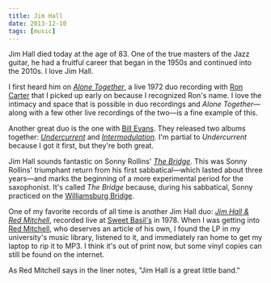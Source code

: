 ```yaml
---
title: Jim Hall
date: 2013-12-10
tags: [music]
---
```



Jim Hall died today at the age of 83. One of the true masters of the Jazz guitar, he had a fruitful career that began in the 1950s and continued into the 2010s. I love Jim Hall. 

I first heard him on *[Alone Together][3821-001]*, a live 1972 duo recording with [Ron Carter][3821-002] that I picked up early on because I recognized Ron's name. I love the intimacy and space that is possible in duo recordings and *Alone Together*—along with a few other live recordings of the two—is a fine example of this. 

Another great duo is the one with [Bill Evans][3821-003]. They released two albums together: *[Undercurrent][3821-004]* and *[Intermodulation][3821-005]*. I'm partial to *Undercurrent* because I got it first, but they're both great. 

Jim Hall sounds fantastic on Sonny Rollins' *[The Bridge][3821-006]*. This was Sonny Rollins' triumphant return from his first sabbatical—which lasted about three years—and marks the beginning of a more experimental period for the saxophonist. It's called *The Bridge* because, during his sabbatical, Sonny practiced on the [Williamsburg Bridge][3821-007].

One of my favorite records of all time is another Jim Hall duo: *[Jim Hall & Red Mitchell](http://www.discogs.com/Jim-Hall-Red-Mitchell-Jim-Hall-Red-Mitchell/release/2634844)*, recorded live at [Sweet Basil's](http://en.wikipedia.org/wiki/Sweet_Basil_Jazz_Club) in 1978. When I was getting into [Red Mitchell](http://www.redmitchell.com/redm/biography), who deserves an article of his own, I found the LP in my university's music library, listened to it, and immediately ran home to get my laptop to rip it to MP3. I think it's out of print now, but some vinyl copies can still be found on the internet.

As Red Mitchell says in the liner notes, "Jim Hall is a great little band."

<YouTube client:only="react" id="a9Jvst3madw" title="The Knockout, coin flip" />


[3821-001]: http://www.amazon.com/gp/product/B000000YQ3/ref=as_li_ss_tl?ie=UTF8&camp=1789&creative=390957&creativeASIN=B000000YQ3&linkCode=as2&tag=nadavis-20
[3821-002]: http://en.wikipedia.org/wiki/Ron_Carter
[3821-003]: http://en.wikipedia.org/wiki/Bill_Evans
[3821-004]: http://www.amazon.com/gp/product/B0000691U0/ref=as_li_ss_tl?ie=UTF8&camp=1789&creative=390957&creativeASIN=B0000691U0&linkCode=as2&tag=nadavis-20
[3821-005]: http://www.amazon.com/gp/product/B00000476A/ref=as_li_ss_tl?ie=UTF8&camp=1789&creative=390957&creativeASIN=B00000476A&linkCode=as2&tag=nadavis-20
[3821-006]: http://www.amazon.com/gp/product/B00009PJRN/ref=as_li_ss_tl?ie=UTF8&camp=1789&creative=390957&creativeASIN=B00009PJRN&linkCode=as2&tag=nadavis-20
[3821-007]: http://en.wikipedia.org/wiki/Williamsburg_Bridge
